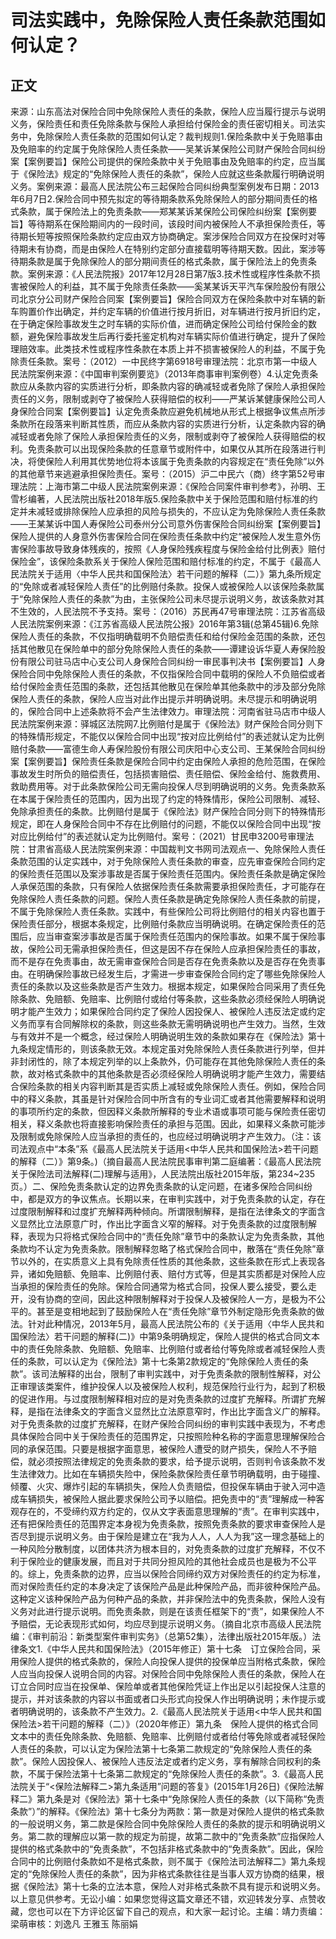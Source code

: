 # 司法实践中，免除保险人责任条款范围如何认定？
## 正文
来源：山东高法对保险合同中免除保险人责任的条款，保险人应当履行提示与说明义务，保险责任和责任免除条款与保险人承担给付保险金的责任密切相关。司法实务中，免除保险人责任条款的范围如何认定？裁判规则1.保险条款中关于免赔事由及免赔率的约定属于免除保险人责任条款——吴某诉某保险公司财产保险合同纠纷案【案例要旨】保险公司提供的保险条款中关于免赔事由及免赔率的约定，应当属于《保险法》规定的“免除保险人责任的条款”，保险人应就这些条款履行明确说明义务。案例来源：最高人民法院公布三起保险合同纠纷典型案例发布日期：2013年6月7日2.保险合同中预先拟定的等待期条款系免除保险人的部分期间责任的格式条款，属于保险法上的免责条款——郑某某诉某保险公司保险纠纷案【案例要旨】等待期系在保险期间内的一段时间，该段时间内被保险人不承担保险责任，等待期长短等按照保险条款约定应由双方协商确定。案涉保险合同双方在投保时对等待期未有协商，而是由保险人在特别约定部分直接载明等待期天数。因此，案涉等待期条款是属于免除保险人的部分期间责任的格式条款，属于保险法上的免责条款。案例来源：《人民法院报》2017年12月28日第7版3.技术性或程序性条款不损害被保险人的利益，其不属于免除责任条款——奚某某诉天平汽车保险股份有限公司北京分公司财产保险合同案【案例要旨】保险合同双方在保险条款中对车辆的新车购置价作出确定，并约定车辆的价值进行按月折旧，对车辆进行按月折旧约定，在于确定保险事故发生之时车辆的实际价值，进而确定保险公司给付保险金的数额，避免保险事故发生后再行委托鉴定机构对车辆实际价值进行确定，提升了保险理赔效率。此类技术性或程序性条款在本质上并不损害被保险人的利益，不属于免除责任条款。案号：（2012）一中民终字第6918号审理法院：北京市第一中级人民法院案例来源：《中国审判案例要览》（2013年商事审判案例卷）4.认定免责条款应从条款内容的实质进行分析，即条款内容的确减轻或者免除了保险人承担保险责任的义务，限制或剥夺了被保险人获得赔偿的权利——严某诉某健康保险公司人身保险合同案【案例要旨】认定免责条款应避免机械地从形式上根据争议焦点所涉条款所在段落来判断其性质，而应从条款内容的实质进行分析，认定条款内容的确减轻或者免除了保险人承担保险责任的义务，限制或剥夺了被保险人获得赔偿的权利。免责条款可以出现保险条款的任意章节或附件中，如果仅从其所在段落进行判决，将使保险人利用其优势地位将本该属于免责条款的内容规定在“责任免除”以外的其他章节来逃避承担保险责任。案号：（2015）沪二中民六（商）终字第52号审理法院：上海市第二中级人民法院案例来源：《保险合同案件审判参考》，孙明、王雪杉编著，人民法院出版社2018年版5.保险条款中关于保险范围和赔付标准的约定并未减轻或排除保险人应承担的风险与损失的，不应认定为免除保险人责任条款——王某某诉中国人寿保险公司泰州分公司意外伤害保险合同纠纷案【案例要旨】保险人提供的人身意外伤害保险合同在保险责任条款中约定“被保险人发生意外伤害保险事故导致身体残疾的，按照《人身保险残疾程度与保险金给付比例表》赔付保险金”，该保险条款系关于保险人保险范围和赔付标准的约定，不属于《最高人民法院关于适用〈中华人民共和国保险法〉若干问题的解释（二）》第九条所规定的“免除或者减轻保险人责任”的比例赔付条款。投保人或被保险人以该保险条款属于“免除保险人责任的条款”为由，主张保险公司未尽提示说明义务，故该条款对其不生效的，人民法院不予支持。案号：（2016）苏民再47号审理法院：江苏省高级人民法院案例来源：《江苏省高级人民法院公报》2016年第3辑(总第45辑)6.免除保险人责任的条款，不仅指明确载明不负赔偿责任和给付保险金范围的条款，还包括其他散见在保险单中的部分免除保险人责任的条款——谭建设诉华夏人寿保险股份有限公司驻马店中心支公司人身保险合同纠纷一审民事判决书【案例要旨】人身保险合同中免除保险人责任的条款，不仅指保险合同中载明的保险人不负赔偿或者给付保险金责任范围的条款，还包括其他散见在保险单其他条款中的涉及部分免除保险人责任的条款，保险人应当对此作出提示并明确说明。未尽提示和明确说明的，保险合同中上述条款将不会产生法律效力。审理法院：河南省驻马店市中级人民法院案例来源：驿城区法院网7.比例赔付是属于《保险法》财产保险合同分则下的特殊情形规定，不能仅以保险合同中出现“按对应比例给付”的表述就认定为比例赔付条款——富德生命人寿保险股份有限公司庆阳中心支公司、王某保险合同纠纷案【案例要旨】保险责任条款是保险合同中约定由保险人承担的危险范围，在保险事故发生时所负的赔偿责任，包括损害赔偿、责任赔偿、保险金给付、施救费用、救助费用等。对于此条款保险公司无需向投保人尽到明确说明的义务。免责条款系在本属于保险责任的范围内，因为出现了约定的特殊情形，保险公司限制、减轻、免除承担责任的条款。比例赔付是属于《保险法》财产保险合同分则下的特殊情形规定，即在人身保险合同中不存在比例赔付的问题，不能仅以保险合同中出现“按对应比例给付”的表述就认定为比例赔付。案号：（2021）甘民申3200号审理法院：甘肃省高级人民法院案例来源：中国裁判文书网司法观点一、免除保险人责任条款范围的认定实践中，对于免除保险人责任条款的审查，应先审查保险合同约定的保险责任范围以及案涉事故是否属于保险责任范围内。保险责任条款是确定保险人承保范围的条款，只有保险人依据保险责任条款需要承担保险责任，才可能存在免除保险人责任条款的问题。保险人责任条款是确定免除保险人责任条款的前提，不属于免除保险人责任条款。实践中，有些保险公司将比例赔付的相关内容也置于保险责任部分，根据本条规定，比例赔付条款应当明确说明。在确定保险责任的范围后，应当审查案涉事故是否属于保险责任范围内的保险事故。如果不属于保险事故，保险公司无需承担保险责任，但这是因不存在保险人应承担保险责任的事故，而不是存在免责事由，故无需审查保险合同是否存在免责条款以及是否存在免责事由。在明确保险事故已经发生后，才需进一步审查保险合同约定了哪些免除保险人责任的条款以及这些条款是否产生效力。根据本规定，如果保险合同采用了责任免除条款、免赔额、免赔率、比例赔付或给付等条款，这些条款必须经保险人明确说明才能产生效力；如果保险合同约定了保险人因投保人、被保险人违反法定或约定义务而享有合同解除权的条款，则这些条款无需明确说明也产生效力。当然，生效与有效并不是一个概念，经过保险人明确说明生效的条款如果存在《保险法》第十九条规定情形的，则该条款无效。本规定虽对免除保险人责任条款进行列举，但并非封闭性的，除了本规定列举的以上条款外，仍可能存在其他免除保险人责任的条款，故对格式条款中的其他条款是否必须经保险人明确说明才能产生效力，需要结合保险条款的相关内容判断其是否实质上减轻或免除保险人责任。例如，保险合同中的释义条款，其虽是针对保险合同中所含有的专业词汇或者其他需要解释和说明的事项所约定的条款，但因释义条款所解释的专业术语或事项可能与保险责任密切相关，释义条款也将直接影响保险责任的承担与范围。因此，如果释义条款可能涉及限制或免除保险人应当承担的责任的，也应经过明确说明才产生效力。（注：该司法观点中“本条”系《最高人民法院关于适用<中华人民共和国保险法>若干问题的解释（二）》第9条。)（摘自最高人民法院民事审判第二庭编著：《最高人民法院关于保险法司法解释(二)理解与适用》，人民法院出版社2015年版，第234~235页。）二、保险免责条款认定的边界免责条款的认定问题，在诸多保险合同纠纷中，都是双方的争议焦点。长期以来，在审判实践中，对于免责条款的认定，存在过度限制解释和过度扩充解释两种倾向。所谓限制解释，是指在法律条文的字面含义显然比立法原意广时，作出比字面含义窄的解释。对于免责条款的过度限制解释，表现为只将格式保险合同中的“责任免除”章节中的条款认定为免责条款，其他条款均不认定为免责条款。限制解释忽略了格式保险合同中，散落在“责任免除”章节以外的，在实质意义上具有免除责任性质的其他条款，这些条款在形式上表现各异，诸如免赔额、免赔率、比例赔付表、赔付方式等，但是其实质都是对保险人应当承担的保险责任的免除。保险合同通常为格式合同，投保人要么接受，要么走开，没有协商的空间，因此这种限制解释对于投保人及被保险人一方，是极为不公平的。甚至是变相地起到了鼓励保险人在“责任免除”章节外制定隐形免责条款的做法。针对此种情况，2013年5月，最高人民法院公布的《关于适用〈中华人民共和国保险法〉若干问题的解释(二)》中第9条明确规定，保险人提供的格式合同文本中的责任免除条款、免赔额、免赔率、比例赔付或者给付等免除或者减轻保险人责任的条款，可以认定为《保险法》第十七条第2款规定的“免除保险人责任的条款”。该司法解释的出台，限制了审判实践中，对于免责条款的限制性解释，对公正审理该类案件，维护投保人以及被保险人权利，规范保险行业行为，起到了积极的促进作用。与过度限制解释相对应的是对免责条款的过度扩充解释。所谓扩充解释，是指在法律条文的字面含义显然比立法原意窄时，作出比字面含义广的解释。对于免责条款的过度扩充解释，在财产保险合同纠纷的审判实践中表现为，不考虑具体保险合同中关于保险责任的范围界定，只按照险种名称的字面意思理解保险合同的承保范围。只要是根据字面意思，被保险人遭受的财产损失，保险人不予赔偿，就必须按照法律规定的免责条款的要求，给予提示说明，否则判令该条款不发生法律效力。比如在车辆损失险中，保险条款保险责任章节明确载明，由于碰撞、倾覆、火灾、爆炸引起的车辆损失，保险人负责赔偿，但投保车辆由于驶入河中造成车辆损失，被保险人据此要求保险公司予以赔偿。把免责中的“责”理解成一种客观存在的，不受缔约双方约定的，仅从文字表面意思理解的“责”。在审判实践中，还有把保险责任的范围界定本身视为免责条款，按照免责条款的要求审查保险人是否尽到提示说明义务。由于保险是建立在“我为人人，人人为我”这一理念基础上的一种风险分散制度，以团体共济为根本目的，对免责条款的过度扩充解释，不仅不利于保险业的健康发展，而且对于共同分担风险的其他社会成员也是极为不公平的。综上，免责条款的边界，应当以保险合同缔约双方对保险责任的约定为标准，而对保险责任约定的本身决定了该保险产品是此种保险产品，而非彼种保险产品。这种定义该种保险产品为何种产品的条款，并非保险法中的免责条款，保险人没有义务对此进行提示说明。而免责条款，则是在该责任框架下的“责”，如果保险人不予赔偿，无论表现形式如何，均应尽到提示说明义务。（摘自北京市高级人民法院编：《审判前沿：新类型案件审判实务》（总第52集），法律出版社2015年版。）法律条文1.《中华人民共和国保险法》（2015年修正）第十七条　订立保险合同，采用保险人提供的格式条款的，保险人向投保人提供的投保单应当附格式条款，保险人应当向投保人说明合同的内容。对保险合同中免除保险人责任的条款，保险人在订立合同时应当在投保单、保险单或者其他保险凭证上作出足以引起投保人注意的提示，并对该条款的内容以书面或者口头形式向投保人作出明确说明；未作提示或者明确说明的，该条款不产生效力。2.《最高人民法院关于适用<中华人民共和国保险法>若干问题的解释（二）》（2020年修正）第九条　保险人提供的格式合同文本中的责任免除条款、免赔额、免赔率、比例赔付或者给付等免除或者减轻保险人责任的条款，可以认定为保险法第十七条第二款规定的“免除保险人责任的条款”。保险人因投保人、被保险人违反法定或者约定义务，享有解除合同权利的条款，不属于保险法第十七条第二款规定的“免除保险人责任的条款”。3.《最高人民法院关于“<保险法解释二>第九条适用”问题的答复》(2015年1月26日)《保险法解释二》第九条是对《保险法》第十七条中“免除保险人责任的条款（以下简称“免责条款”）”的解释。《保险法》第十七条分为两款：第一款是对保险人提供的格式条款的一般说明义务，第二款是保险合同中免除保险人责任的条款的提示和明确说明义务。第二款的理解应以第一款的规定为前提，故第二款中的“免责条款”应指保险人提供的格式条款中的“免责条款”，不包括非格式条款中的“免责条款”。因此，保险合同中的比例赔付条款如不是格式条款，则不属于《保险法司法解释二》第九条规定的“免除保险人责任的条款”，因为非格式条款往往是当事人双方协商的结果，根据《保险法》第十七条的立法本意，保险人对非格式条款不具有提示和说明义务。以上意见供参考。无讼小编：如果您觉得这篇文章还不错，欢迎转发分享、点赞收藏，您也可以在下方评论区留下自己的观点，和大家一起讨论。主编：靖力责编：梁萌审核：刘逸凡 王雅玉 陈丽娟